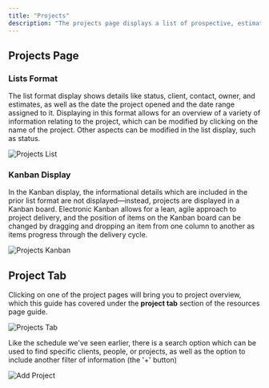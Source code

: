 ```yaml
---
title: "Projects"
description: "The projects page displays a list of prospective, estimated, running actual, final actual, closed, and archived projects, in list or Kanban format. "
---
```


## Projects Page

### Lists Format

The list format display shows details like status, client, contact, owner, and estimates, as well as the date the project opened and the date range assigned to it. Displaying in this format allows for an overview of a variety of information relating to the project, which can be modified by clicking on the name of the project. Other aspects can be modified in the list display, such as status.

![Projects List](/images/projects/projects-list.png)

### Kanban Display

In the Kanban display, the informational details which are included in the prior list format are not displayed—instead, projects are displayed in a Kanban board. Electronic Kanban allows for a lean, agile approach to project delivery, and the position of items on the Kanban board can be changed by dragging and dropping an item from one column to another as items progress through the delivery cycle.

![Projects Kanban](/images/projects/projects-kanban.png)

## Project Tab

Clicking on one of the project pages will bring you to project overview, which this guide has covered under the **project tab** section of the resources page guide.

![Projects Tab](/images/projects/projects-tab.png)

Like the schedule we've seen earlier, there is a search option which can be used to find specific clients, people, or projects, as well as the option to include another filter of information (the '+' button)

![Add Project](/images/projects/add-project.png)
